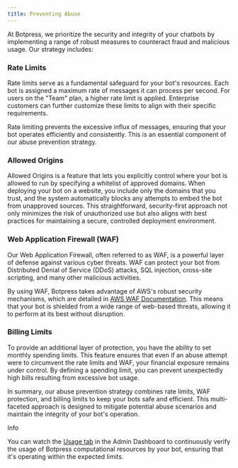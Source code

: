 ```yaml
---
title: Preventing Abuse
---
```


At Botpress, we prioritize the security and integrity of your chatbots by implementing a range of robust measures to counteract fraud and malicious usage. Our strategy includes:

### Rate Limits

Rate limits serve as a fundamental safeguard for your bot's resources. Each bot is assigned a maximum rate of messages it can process per second. For users on the "Team" plan, a higher rate limit is applied. Enterprise customers can further customize these limits to align with their specific requirements.

Rate limiting prevents the excessive influx of messages, ensuring that your bot operates efficiently and consistently. This is an essential component of our abuse prevention strategy.

### Allowed Origins

Allowed Origins is a feature that lets you explicitly control where your bot is allowed to run by specifying a whitelist of approved domains. When deploying your bot on a website, you include only the domains that you trust, and the system automatically blocks any attempts to embed the bot from unapproved sources. This straightforward, security-first approach not only minimizes the risk of unauthorized use but also aligns with best practices for maintaining a secure, controlled deployment environment.

### Web Application Firewall (WAF)

Our Web Application Firewall, often referred to as WAF, is a powerful layer of defense against various cyber threats. WAF can protect your bot from Distributed Denial of Service (DDoS) attacks, SQL injection, cross-site scripting, and many other malicious activities.

By using WAF, Botpress takes advantage of AWS's robust security mechanisms, which are detailed in [AWS WAF Documentation](https://docs.aws.amazon.com/waf/latest/developerguide/ddos-responding.html). This means that your bot is shielded from a wide range of web-based threats, allowing it to perform at its best without disruption.

### Billing Limits

To provide an additional layer of protection, you have the ability to set monthly spending limits. This feature ensures that even if an abuse attempt were to circumvent the rate limits and WAF, your financial exposure remains under control. By defining a spending limit, you can prevent unexpectedly high bills resulting from excessive bot usage.

In summary, our abuse prevention strategy combines rate limits, WAF protection, and billing limits to keep your bots safe and efficient. This multi-faceted approach is designed to mitigate potential abuse scenarios and maintain the integrity of your bot's operation.

<Info>
Info

You can watch the [Usage tab](/learn/get-started/dashboard/workspace/usage) in the Admin Dashboard to continuously verify the usage of Botpress computational resources by your bot, ensuring that it's operating within the expected limits.
</Info>
